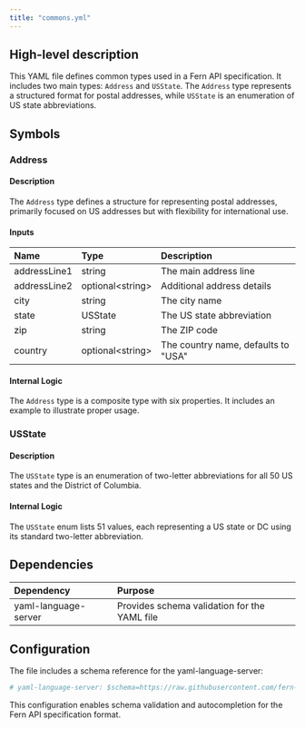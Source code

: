 ```yaml
---
title: "commons.yml"
---
```


## High-level description
This YAML file defines common types used in a Fern API specification. It includes two main types: `Address` and `USState`. The `Address` type represents a structured format for postal addresses, while `USState` is an enumeration of US state abbreviations.

## Symbols

### Address
#### Description
The `Address` type defines a structure for representing postal addresses, primarily focused on US addresses but with flexibility for international use.

#### Inputs
| Name | Type | Description |
|:-----|:-----|:------------|
| addressLine1 | string | The main address line |
| addressLine2 | optional&lt;string&gt; | Additional address details |
| city | string | The city name |
| state | USState | The US state abbreviation |
| zip | string | The ZIP code |
| country | optional&lt;string&gt; | The country name, defaults to "USA" |

#### Internal Logic
The `Address` type is a composite type with six properties. It includes an example to illustrate proper usage.

### USState
#### Description
The `USState` type is an enumeration of two-letter abbreviations for all 50 US states and the District of Columbia.

#### Internal Logic
The `USState` enum lists 51 values, each representing a US state or DC using its standard two-letter abbreviation.

## Dependencies
| Dependency | Purpose |
|:-----------|:--------|
| yaml-language-server | Provides schema validation for the YAML file |

## Configuration
The file includes a schema reference for the yaml-language-server:
```yaml
# yaml-language-server: $schema=https://raw.githubusercontent.com/fern-api/fern/main/fern.schema.json
```
This configuration enables schema validation and autocompletion for the Fern API specification format.